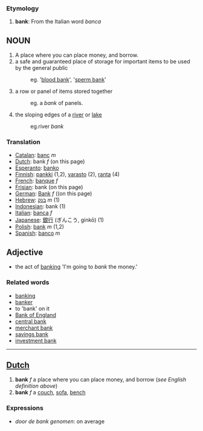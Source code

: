 ===Etymology===

#'''bank''': From the Italian word  ''banca''

==NOUN==

# A place where you can place money, and borrow.
# a safe and guaranteed place of storage for important items to be used by the general public 
#:eg. '[[blood bank]]', '[[sperm bank]]'
# a row or panel of items stored together 
#:eg. a ''bank'' of panels.
# the sloping edges of a [[river]] or [[lake]] 
#:eg.river ''bank''

===Translation===
*[[Catalan]]: [[banc]] ''m''
*[[Dutch]]: bank ''f'' (on this page)
*[[Esperanto]]: [[banko]]
*[[Finnish]]: [[pankki]] (1,2), [[varasto]] (2), [[ranta]] (4)
*[[French]]: [[banque]] ''f''
*[[Frisian]]: bank (on this page)
*[[German]]: [[Bank]] ''f'' ((on this page)
*[[Hebrew]]: [[בנק]] ''m'' (1)
*[[Indonesian]]: bank (1)
*[[Italian]]: [[banca]] ''f''
*[[Japanese]]: [[銀行]] (ぎんこう, ginkō) (1)
*[[Polish]]: [[bank]] ''m'' (1,2)
*[[Spanish]]: [[banco]] ''m''

==Adjective==
* the act of [[banking]] 'I'm going to ''bank'' the money.'

===Related words===
*[[banking]]
*[[banker]]
*to 'bank' on it
*[[w:Bank of England|Bank of England]]
*[[w:central bank|central bank]]
*[[w:merchant bank|merchant bank]]
*[[w:savings bank|savings bank]]
*[[w:investment bank|investment bank]]
----
==[[Dutch]]==
# '''bank''' ''f'' a place where you can place money, and borrow (''see English definition above'')
# '''bank''' ''f'' a [[couch]], [[sofa]], [[bench]]

===Expressions===
* ''door de bank genomen'': on average